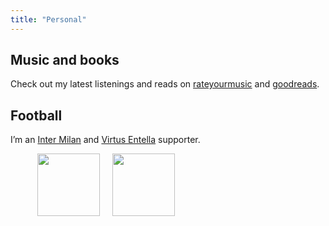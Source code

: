 ---
title: "Personal"
---

## Music and books

Check out my latest listenings and reads on [rateyourmusic](https://rateyourmusic.com/~edoalb) and [goodreads](https://www.goodreads.com/user/show/124872083-edoardo).

## Football

I'm an [Inter Milan](https://www.inter.it/en) and [Virtus Entella](https://www.entella.it/) supporter.

&nbsp; &nbsp; &nbsp; &nbsp; &nbsp;  &nbsp;<img src="inter.svg" width="100"/> &nbsp; &nbsp; <img src="entella.svg" width="100"/>
